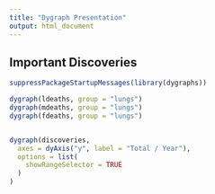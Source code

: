 ```yaml
---
title: "Dygraph Presentation"
output: html_document
---
```


## Important Discoveries

```r
suppressPackageStartupMessages(library(dygraphs))

dygraph(ldeaths, group = "lungs")
dygraph(mdeaths, group = "lungs")
dygraph(fdeaths, group = "lungs")


dygraph(discoveries,
  axes = dyAxis("y", label = "Total / Year"),
  options = list(
    showRangeSelector = TRUE
  )
)
```
